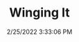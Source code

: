 ---
width: 1333
height: 2000
title: Winging It
description: Huge rear wing on a Porsche 935
date: 2/25/2022 3:33:06 PM
cameraMake: Sony
cameraModel: ILCE-7M3
lens: FE 35mm F1.4 GM
settingsfStop: f/1.4
settingsISO: ISO 100
settingsShutter: 1/1000
settingsFocalLength: 35 mm
---